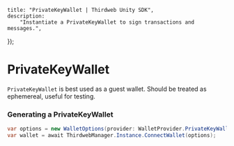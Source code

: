 
	title: "PrivateKeyWallet | Thirdweb Unity SDK",
	description:
		"Instantiate a PrivateKeyWallet to sign transactions and messages.",
});

# PrivateKeyWallet

`PrivateKeyWallet` is best used as a guest wallet. Should be treated as ephemereal, useful for testing.

### Generating a PrivateKeyWallet

```csharp
var options = new WalletOptions(provider: WalletProvider.PrivateKeyWallet, chainId: 1);
var wallet = await ThirdwebManager.Instance.ConnectWallet(options);
```

<ArticleIconCard
	href="/dotnet/wallets/providers/private-key"
	icon={GraduationCap}
	title="Learn more about PrivateKeyWallet"
/>